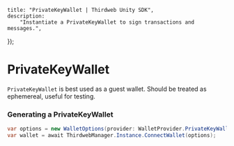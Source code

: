 
	title: "PrivateKeyWallet | Thirdweb Unity SDK",
	description:
		"Instantiate a PrivateKeyWallet to sign transactions and messages.",
});

# PrivateKeyWallet

`PrivateKeyWallet` is best used as a guest wallet. Should be treated as ephemereal, useful for testing.

### Generating a PrivateKeyWallet

```csharp
var options = new WalletOptions(provider: WalletProvider.PrivateKeyWallet, chainId: 1);
var wallet = await ThirdwebManager.Instance.ConnectWallet(options);
```

<ArticleIconCard
	href="/dotnet/wallets/providers/private-key"
	icon={GraduationCap}
	title="Learn more about PrivateKeyWallet"
/>